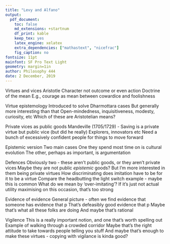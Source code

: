 ```yaml
---
title: "Levy and Alfano"
output:
  pdf_document:
    toc: false
    md_extensions: +startnum
    df_print: kable
    keep_tex: yes
    latex_engine: xelatex
    extra_dependencies: ["mathastext", "nicefrac"]
    fig_caption: no
fontsize: 11pt
mainfont: SF Pro Text Light
geometry: margin=1in
author: Philosophy 444
date: 2 December, 2019
---
```


Virtues and vices
	Aristotle
	Character not outcome or even action
	Doctrine of the mean
	E.g., courage as mean between cowardice and foolishness

Virtue epistemology
	Introduced to solve Dharmottara cases
	But generally more interesting than that
	Open-mindedness, inquisitiveness, modesty, curiosity, etc
	Which of these are Aristotelian means?

Private vices as public goods
	Mandeville (1705/1729) - Saving is a private virtue but public vice (but did he really)
	Explorers, innovators etc
	Need a bunch of excessively confident people for things to move forward

Epistemic version
	Two main cases
	One they spend most time on is cultural evolution
	The other, perhaps as important, is argumentation

Defences
	Obviously two - these aren't public goods, or they aren't private vices
	Maybe they are not public *epistemic* goods?
	But I'm more interested in them being private virtues
	How discriminating does imitation have to be for it to be a virtue
	Compare the headbutting the light switch example - maybe this is common
	What do we mean by 'over-imitating'?
	If it's just not actual utility maximising on this occasion, that's too strong

Evidence of evidence
	General picture - often we find evidence that someone has evidence that p
	That's defeasibly good evidence that p
	Maybe that's what all these folks are doing
	And maybe that's rational

Vigilence
	This is a really important notion, and one that's worth spelling out
	Example of walking through a crowded corridor
	Maybe that's the right attitude to take towards people telling you stuff
	And maybe that's enough to make these virtues - copying with vigilance is kinda good?